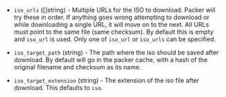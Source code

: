<!-- Code generated from the comments of the ISOConfig struct in common/iso_config.go; DO NOT EDIT MANUALLY -->

-   `iso_urls` ([]string) - Multiple URLs for the ISO to download. Packer will try these in order.
    If anything goes wrong attempting to download or while downloading a
    single URL, it will move on to the next. All URLs must point to the same
    file (same checksum). By default this is empty and `iso_url` is used.
    Only one of `iso_url` or `iso_urls` can be specified.
    
-   `iso_target_path` (string) - The path where the iso should be saved after download. By default will
    go in the packer cache, with a hash of the original filename and
    checksum as its name.
    
-   `iso_target_extension` (string) - The extension of the iso file after download. This defaults to `iso`.
    